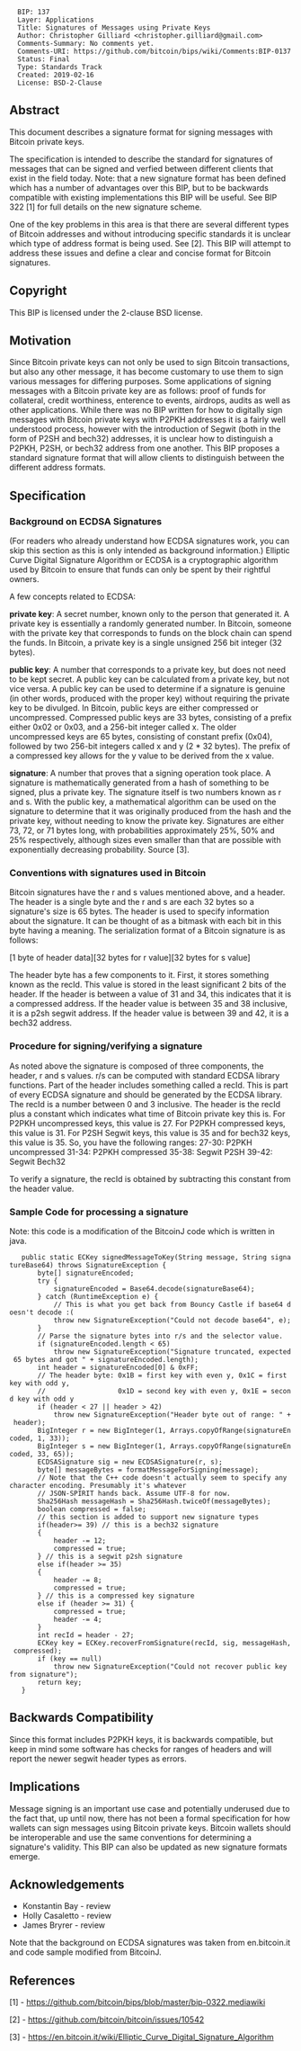 <pre>
  BIP: 137
  Layer: Applications
  Title: Signatures of Messages using Private Keys
  Author: Christopher Gilliard <christopher.gilliard@gmail.com>
  Comments-Summary: No comments yet.
  Comments-URI: https://github.com/bitcoin/bips/wiki/Comments:BIP-0137
  Status: Final
  Type: Standards Track
  Created: 2019-02-16
  License: BSD-2-Clause
</pre>

==Abstract==

This document describes a signature format for signing messages with Bitcoin private keys.

The specification is intended to describe the standard for signatures of messages that can be signed and verfied between different clients that exist in the field today. Note: that a new signature format has been defined which has a number of advantages over this BIP, but to be backwards compatible with existing implementations this BIP will be useful. See BIP 322 [1] for full details on the new signature scheme.

One of the key problems in this area is that there are several different types of Bitcoin addresses and without introducing specific standards it is unclear which type of address format is being used. See [2]. This BIP will attempt to address these issues and define a clear and concise format for Bitcoin signatures.

==Copyright==

This BIP is licensed under the 2-clause BSD license.

==Motivation==

Since Bitcoin private keys can not only be used to sign Bitcoin transactions, but also any other message, it has become customary to use them to sign various messages for differing purposes. Some applications of signing messages with a Bitcoin private key are as follows: proof of funds for collateral, credit worthiness, enterence to events, airdrops, audits as well as other applications. While there was no BIP written for how to digitally sign messages with Bitcoin private keys with P2PKH addresses it is a fairly well understood process, however with the introduction of Segwit (both in the form of P2SH and bech32) addresses, it is unclear how to distinguish a P2PKH, P2SH, or bech32 address from one another. This BIP proposes a standard signature format that will allow clients to distinguish between the different address formats.

==Specification==

===Background on ECDSA Signatures===

(For readers who already understand how ECDSA signatures work, you can skip this section as this is only intended as background information.)
Elliptic Curve Digital Signature Algorithm or ECDSA is a cryptographic algorithm used by Bitcoin to ensure that funds can only be spent by their rightful owners.

A few concepts related to ECDSA:

<b>private key</b>: A secret number, known only to the person that generated it. A private key is essentially a randomly generated number. In Bitcoin, someone with the private key that corresponds to funds on the block chain can spend the funds. In Bitcoin, a private key is a single unsigned 256 bit integer (32 bytes).

<b>public key</b>: A number that corresponds to a private key, but does not need to be kept secret. A public key can be calculated from a private key, but not vice versa. A public key can be used to determine if a signature is genuine (in other words, produced with the proper key) without requiring the private key to be divulged. In Bitcoin, public keys are either compressed or uncompressed. Compressed public keys are 33 bytes, consisting of a prefix either 0x02 or 0x03, and a 256-bit integer called x. The older uncompressed keys are 65 bytes, consisting of constant prefix (0x04), followed by two 256-bit integers called x and y (2 * 32 bytes). The prefix of a compressed key allows for the y value to be derived from the x value.

<b>signature</b>: A number that proves that a signing operation took place. A signature is mathematically generated from a hash of something to be signed, plus a private key. The signature itself is two numbers known as r and s. With the public key, a mathematical algorithm can be used on the signature to determine that it was originally produced from the hash and the private key, without needing to know the private key. Signatures are either 73, 72, or 71 bytes long, with probabilities approximately 25%, 50% and 25% respectively, although sizes even smaller than that are possible with exponentially decreasing probability. Source [3].

===Conventions with signatures used in Bitcoin===

Bitcoin signatures have the r and s values mentioned above, and a header. The header is a single byte and the r and s are each 32 bytes so a signature's size is 65 bytes. The header is used to specify information about the signature. It can be thought of as a bitmask with each bit in this byte having a meaning. The serialization format of a Bitcoin signature is as follows:

[1 byte of header data][32 bytes for r value][32 bytes for s value]

The header byte has a few components to it. First, it stores something known as the recId. This value is stored in the least significant 2 bits of the header. If the header is between a value of 31 and 34, this indicates that it is a compressed address. If the header value is between 35 and 38 inclusive, it is a p2sh segwit address. If the header value is between 39 and 42, it is a bech32 address.

===Procedure for signing/verifying a signature===

As noted above the signature is composed of three components, the header, r and s values. r/s can be computed with standard ECDSA library functions. Part of the header includes something called a recId. This is part of every ECDSA signature and should be generated by the ECDSA library. The recId is a number between 0 and 3 inclusive. The header is the recId plus a constant which indicates what time of Bitcoin private key this is. For P2PKH uncompressed keys, this value is 27. For P2PKH compressed keys, this value is 31. For P2SH Segwit keys, this value is 35 and for bech32 keys, this value is 35. So, you have the following ranges:
27-30: P2PKH uncompressed
31-34: P2PKH compressed
35-38: Segwit P2SH
39-42: Segwit Bech32

To verify a signature, the recId is obtained by subtracting this constant from the header value.

===Sample Code for processing a signature===

Note: this code is a modification of the BitcoinJ code which is written in java.

    public static ECKey signedMessageToKey(String message, String signatureBase64) throws SignatureException {
        byte[] signatureEncoded;
        try {
            signatureEncoded = Base64.decode(signatureBase64);
        } catch (RuntimeException e) {
            // This is what you get back from Bouncy Castle if base64 doesn't decode :(
            throw new SignatureException("Could not decode base64", e);
        }
        // Parse the signature bytes into r/s and the selector value.
        if (signatureEncoded.length < 65)
            throw new SignatureException("Signature truncated, expected 65 bytes and got " + signatureEncoded.length);
        int header = signatureEncoded[0] & 0xFF;
        // The header byte: 0x1B = first key with even y, 0x1C = first key with odd y,
        //                  0x1D = second key with even y, 0x1E = second key with odd y
        if (header < 27 || header > 42)
            throw new SignatureException("Header byte out of range: " + header);
        BigInteger r = new BigInteger(1, Arrays.copyOfRange(signatureEncoded, 1, 33));
        BigInteger s = new BigInteger(1, Arrays.copyOfRange(signatureEncoded, 33, 65));
        ECDSASignature sig = new ECDSASignature(r, s);
        byte[] messageBytes = formatMessageForSigning(message);
        // Note that the C++ code doesn't actually seem to specify any character encoding. Presumably it's whatever
        // JSON-SPIRIT hands back. Assume UTF-8 for now.
        Sha256Hash messageHash = Sha256Hash.twiceOf(messageBytes);
        boolean compressed = false;
        // this section is added to support new signature types
        if(header>= 39) // this is a bech32 signature
        {
            header -= 12;
            compressed = true;
        } // this is a segwit p2sh signature
        else if(header >= 35)
        {
            header -= 8;
            compressed = true;
        } // this is a compressed key signature
        else if (header >= 31) {
            compressed = true;
            header -= 4;
        }
        int recId = header - 27;
        ECKey key = ECKey.recoverFromSignature(recId, sig, messageHash, compressed);
        if (key == null)
            throw new SignatureException("Could not recover public key from signature");
        return key;
    }

==Backwards Compatibility==

Since this format includes P2PKH keys, it is backwards compatible, but keep in mind some software has checks for ranges of headers and will report the newer segwit header types as errors.

==Implications==

Message signing is an important use case and potentially underused due to the fact that, up until now, there has not been a formal specification for how wallets can sign messages using Bitcoin private keys. Bitcoin wallets should be interoperable and use the same conventions for determining a signature's validity. This BIP can also be updated as new signature formats emerge.

==Acknowledgements==

* Konstantin Bay - review
* Holly Casaletto - review
* James Bryrer - review

Note that the background on ECDSA signatures was taken from en.bitcoin.it and code sample modified from BitcoinJ.

==References==

[1] - https://github.com/bitcoin/bips/blob/master/bip-0322.mediawiki

[2] - https://github.com/bitcoin/bitcoin/issues/10542

[3] - https://en.bitcoin.it/wiki/Elliptic_Curve_Digital_Signature_Algorithm
